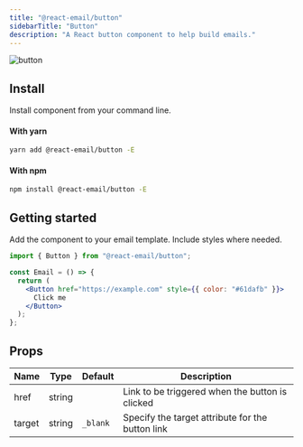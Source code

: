 ```yaml
---
title: "@react-email/button"
sidebarTitle: "Button"
description: "A React button component to help build emails."
---
```



<img className="rounded-md" src="/images/components/button.png" alt="button" />

## Install

Install component from your command line.

#### With yarn

```sh
yarn add @react-email/button -E
```

#### With npm

```sh
npm install @react-email/button -E
```

## Getting started

Add the component to your email template. Include styles where needed.

```jsx
import { Button } from "@react-email/button";

const Email = () => {
  return (
    <Button href="https://example.com" style={{ color: "#61dafb" }}>
      Click me
    </Button>
  );
};
```

## Props

| Name   | Type   | Default  | Description                                      |
| ------ | ------ | -------- | ------------------------------------------------ |
| href   | string |          | Link to be triggered when the button is clicked  |
| target | string | `_blank` | Specify the target attribute for the button link |

<Support />

<License />
